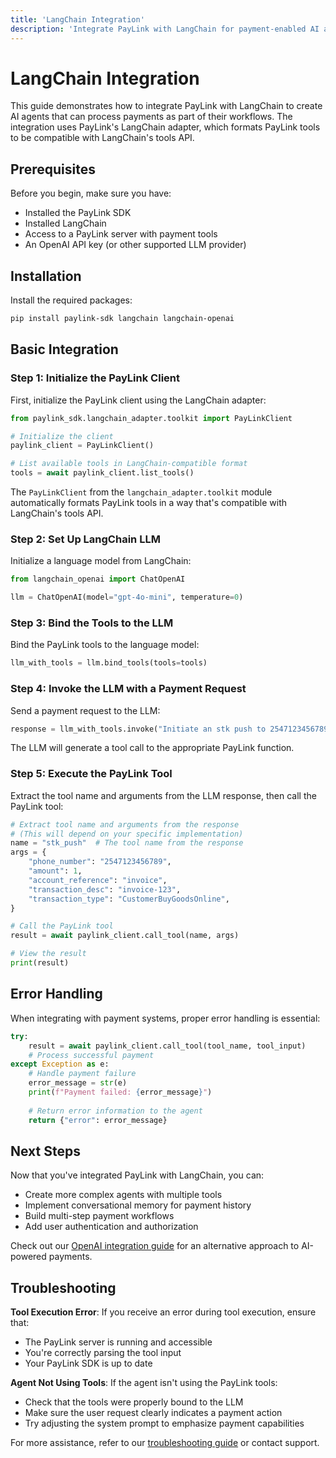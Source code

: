```yaml
---
title: 'LangChain Integration'
description: 'Integrate PayLink with LangChain for payment-enabled AI agents'
---
```


# LangChain Integration

This guide demonstrates how to integrate PayLink with LangChain to create AI agents that can process payments as part of their workflows. The integration uses PayLink's LangChain adapter, which formats PayLink tools to be compatible with LangChain's tools API.

## Prerequisites

Before you begin, make sure you have:

- Installed the PayLink SDK
- Installed LangChain
- Access to a PayLink server with payment tools
- An OpenAI API key (or other supported LLM provider)

## Installation

Install the required packages:

```bash
pip install paylink-sdk langchain langchain-openai
```

## Basic Integration

### Step 1: Initialize the PayLink Client

First, initialize the PayLink client using the LangChain adapter:

```python
from paylink_sdk.langchain_adapter.toolkit import PayLinkClient

# Initialize the client
paylink_client = PayLinkClient()

# List available tools in LangChain-compatible format
tools = await paylink_client.list_tools()
```

The `PayLinkClient` from the `langchain_adapter.toolkit` module automatically formats PayLink tools in a way that's compatible with LangChain's tools API.

### Step 2: Set Up LangChain LLM

Initialize a language model from LangChain:

```python
from langchain_openai import ChatOpenAI

llm = ChatOpenAI(model="gpt-4o-mini", temperature=0)
```

### Step 3: Bind the Tools to the LLM

Bind the PayLink tools to the language model:

```python
llm_with_tools = llm.bind_tools(tools=tools)
```

### Step 4: Invoke the LLM with a Payment Request

Send a payment request to the LLM:

```python
response = llm_with_tools.invoke("Initiate an stk push to 2547123456789 amount is 1ksh account reference invoice, transaction description invoice-123, transaction type CustomerBuyGoodsOnline")
```

The LLM will generate a tool call to the appropriate PayLink function.

### Step 5: Execute the PayLink Tool

Extract the tool name and arguments from the LLM response, then call the PayLink tool:

```python
# Extract tool name and arguments from the response
# (This will depend on your specific implementation)
name = "stk_push"  # The tool name from the response
args = {
    "phone_number": "2547123456789",
    "amount": 1,
    "account_reference": "invoice",
    "transaction_desc": "invoice-123",
    "transaction_type": "CustomerBuyGoodsOnline",
}

# Call the PayLink tool
result = await paylink_client.call_tool(name, args)

# View the result
print(result)
```


## Error Handling

When integrating with payment systems, proper error handling is essential:

```python
try:
    result = await paylink_client.call_tool(tool_name, tool_input)
    # Process successful payment
except Exception as e:
    # Handle payment failure
    error_message = str(e)
    print(f"Payment failed: {error_message}")
    
    # Return error information to the agent
    return {"error": error_message}
```



## Next Steps

Now that you've integrated PayLink with LangChain, you can:

- Create more complex agents with multiple tools
- Implement conversational memory for payment history
- Build multi-step payment workflows
- Add user authentication and authorization

Check out our [OpenAI integration guide](/ai-integration/openai) for an alternative approach to AI-powered payments.

## Troubleshooting

**Tool Execution Error**: If you receive an error during tool execution, ensure that:
- The PayLink server is running and accessible
- You're correctly parsing the tool input
- Your PayLink SDK is up to date

**Agent Not Using Tools**: If the agent isn't using the PayLink tools:
- Check that the tools were properly bound to the LLM
- Make sure the user request clearly indicates a payment action
- Try adjusting the system prompt to emphasize payment capabilities

For more assistance, refer to our [troubleshooting guide](/get-started/troubleshooting) or contact support.
